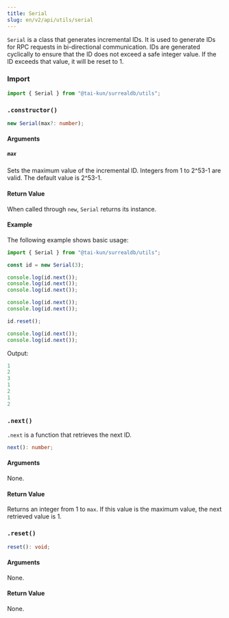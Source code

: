 ```yaml
---
title: Serial
slug: en/v2/api/utils/serial
---
```



`Serial` is a class that generates incremental IDs. It is used to generate IDs for RPC requests in bi-directional communication. IDs are generated cyclically to ensure that the ID does not exceed a safe integer value. If the ID exceeds that value, it will be reset to 1.

### Import

```ts
import { Serial } from "@tai-kun/surrealdb/utils";
```

### `.constructor()`

```ts
new Serial(max?: number);
```

#### Arguments

##### `max`

Sets the maximum value of the incremental ID. Integers from 1 to 2^53-1 are valid. The default value is 2^53-1.

#### Return Value

When called through `new`, `Serial` returns its instance.

#### Example

The following example shows basic usage:

```ts
import { Serial } from "@tai-kun/surrealdb/utils";

const id = new Serial(3);

console.log(id.next());
console.log(id.next());
console.log(id.next());

console.log(id.next());
console.log(id.next());

id.reset();

console.log(id.next());
console.log(id.next());
```

Output:

```js
1
2
3
1
2
1
2
```

### `.next()` <Badge variant="instance" /><Badge variant="method" />

`.next` is a function that retrieves the next ID.

```ts
next(): number;
```

#### Arguments

None.

#### Return Value

Returns an integer from 1 to `max`. If this value is the maximum value, the next retrieved value is 1.

### `.reset()` <Badge variant="instance" /><Badge variant="method" />

```ts
reset(): void;
```

#### Arguments

None.

#### Return Value

None.
